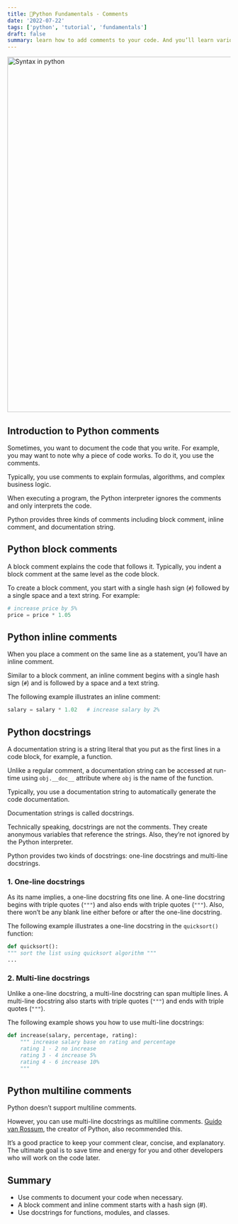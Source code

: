 ```yaml
---
title: 🐍Python Fundamentals - Comments
date: '2022-07-22'
tags: ['python', 'tutorial', 'fundamentals']
draft: false
summary: learn how to add comments to your code. And you’ll learn various kinds of Python comments including block comments, inline comments, and documentation string.
---
```


<div className="grid place-items-center">
  <img
    className="inline rounded-lg"
    src="https://raw.githubusercontent.com/fiqgant/fiqlab/main/public/static/images/blog/python_syntax_sample.png"
    alt="Syntax in python"
    width="800"
    height="800"
  />
</div>


## Introduction to Python comments

Sometimes, you want to document the code that you write. For example, you may want to note why a piece of code works. To do it, you use the comments.

Typically, you use comments to explain formulas, algorithms, and complex business logic.

When executing a program, the Python interpreter ignores the comments and only interprets the code.

Python provides three kinds of comments including block comment, inline comment, and documentation string.


## Python block comments

A block comment explains the code that follows it. Typically, you indent a block comment at the same level as the code block.

To create a block comment, you start with a single hash sign (`#`) followed by a single space and a text string. For example:


```python
# increase price by 5%
price = price * 1.05
```

## Python inline comments

When you place a comment on the same line as a statement, you’ll have an inline comment.

Similar to a block comment, an inline comment begins with a single hash sign (`#`) and is followed by a space and a text string.

The following example illustrates an inline comment:

```python
salary = salary * 1.02   # increase salary by 2%
```

## Python docstrings

A documentation string is a string literal that you put as the first lines in a code block, for example, a function.

Unlike a regular comment, a documentation string can be accessed at run-time using  `obj.__doc__` attribute where `obj` is the name of the function.

Typically, you use a documentation string to automatically generate the code documentation.

Documentation strings is called docstrings.

Technically speaking, docstrings are not the comments. They create anonymous variables that reference the strings. Also, they’re not ignored by the Python interpreter.

Python provides two kinds of docstrings: one-line docstrings and multi-line docstrings.

### 1. One-line docstrings
As its name implies, a one-line docstring fits one line. A one-line docstring begins with triple quotes (`"""`) and also ends with triple quotes (`"""`). Also, there won’t be any blank line either before or after the one-line docstring.

The following example illustrates a one-line docstring in the `quicksort()` function:

```python
def quicksort():
""" sort the list using quicksort algorithm """
...
```

### 2. Multi-line docstrings
Unlike a one-line docstring, a multi-line docstring can span multiple lines. A multi-line docstring also starts with triple quotes (`"""`) and ends with triple quotes (`"""`).

The following example shows you how to use multi-line docstrings:

```python
def increase(salary, percentage, rating):
    """ increase salary base on rating and percentage
    rating 1 - 2 no increase
    rating 3 - 4 increase 5%
    rating 4 - 6 increase 10%
    """
```

## Python multiline comments

Python doesn’t support multiline comments.

However, you can use multi-line docstrings as multiline comments. [Guido van Rossum](https://twitter.com/gvanrossum/status/112670605505077248), the creator of Python, also recommended this.

It’s a good practice to keep your comment clear, concise, and explanatory. The ultimate goal is to save time and energy for you and other developers who will work on the code later.

## Summary
- Use comments to document your code when necessary.
- A block comment and inline comment starts with a hash sign (#).
- Use docstrings for functions, modules, and classes.